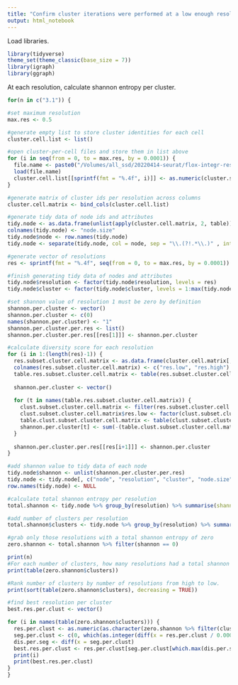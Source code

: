 ```yaml
---
title: "Confirm cluster iterations were performed at a low enough resolution"
output: html_notebook
---
```


Load libraries.
```r
library(tidyverse)
theme_set(theme_classic(base_size = 7))
library(igraph)
library(ggraph)
```

At each resolution, calculate shannon entropy per cluster.
```r

for(n in c("3.1")) {

#set maximum resolution
max.res <- 0.5

#generate empty list to store cluster identities for each cell
cluster.cell.list <- list()

#open cluster-per-cell files and store them in list above
for (i in seq(from = 0, to = max.res, by = 0.0001)) {
  file.name <- paste0("/Volumes/all_ssd/20220414-seurat/flox-integr-res-0.0120/flox-3-res-0.025/flox-", n, "-cluster-iters/cluster-per-cell-flox-", n, "-res-", sprintf(fmt = "%.4f", i), ".Robj")
  load(file.name)
  cluster.cell.list[[sprintf(fmt = "%.4f", i)]] <- as.numeric(cluster.subclust)
}

#generate matrix of cluster ids per resolution across columns
cluster.cell.matrix <- bind_cols(cluster.cell.list)

#generate tidy data of node ids and attributes
tidy.node <- as.data.frame(unlist(apply(cluster.cell.matrix, 2, table)))
colnames(tidy.node) <- "node.size"
tidy.node$node <- row.names(tidy.node)
tidy.node <- separate(tidy.node, col = node, sep = "\\.(?!.*\\.)" , into = c("resolution", "cluster"), remove = FALSE)

#generate vector of resolutions
res <- sprintf(fmt = "%.4f", seq(from = 0, to = max.res, by = 0.0001))

#finish generating tidy data of nodes and attributes
tidy.node$resolution <- factor(tidy.node$resolution, levels = res)
tidy.node$cluster <- factor(tidy.node$cluster, levels = 1:max(tidy.node$cluster))

#set shannon value of resolution 1 must be zero by definition
shannon.per.cluster <- vector()
shannon.per.cluster <- c(0)
names(shannon.per.cluster) <- "1"
shannon.per.cluster.per.res <- list()
shannon.per.cluster.per.res[[res[1]]] <- shannon.per.cluster

#calculate diversity score for each resolution
for (i in 1:(length(res)-1)) {
  res.subset.cluster.cell.matrix <- as.data.frame(cluster.cell.matrix[, c(i, i+1)])
  colnames(res.subset.cluster.cell.matrix) <- c("res.low", "res.high")
  table.res.subset.cluster.cell.matrix <- table(res.subset.cluster.cell.matrix[, "res.high"])
  
  shannon.per.cluster <- vector()
  
  for (t in names(table.res.subset.cluster.cell.matrix)) {
    clust.subset.cluster.cell.matrix <- filter(res.subset.cluster.cell.matrix,  res.high == t)
    clust.subset.cluster.cell.matrix$res.low <- factor(clust.subset.cluster.cell.matrix$res.low)
    table.clust.subset.cluster.cell.matrix <- table(clust.subset.cluster.cell.matrix$res.low)
    shannon.per.cluster[t] <- sum(-(table.clust.subset.cluster.cell.matrix/table.res.subset.cluster.cell.matrix[t])*log(table.clust.subset.cluster.cell.matrix/table.res.subset.cluster.cell.matrix[t]))
  }
  
  shannon.per.cluster.per.res[[res[i+1]]] <- shannon.per.cluster
}

#add shannon value to tidy data of each node
tidy.node$shannon <- unlist(shannon.per.cluster.per.res)
tidy.node <- tidy.node[, c("node", "resolution", "cluster", "node.size", "shannon")]
row.names(tidy.node) <- NULL

#calculate total shannon entropy per resolution
total.shannon <- tidy.node %>% group_by(resolution) %>% summarise(shannon = sum(shannon))

#add number of clusters per resolution
total.shannon$clusters <- tidy.node %>% group_by(resolution) %>% summarise(clusters = length(cluster)) %>% pull(clusters)

#grab only those resolutions with a total shannon entropy of zero
zero.shannon <- total.shannon %>% filter(shannon == 0)

print(n)
#For each number of clusters, how many resolutions had a total shannon entropy of zero?
print(table(zero.shannon$clusters))

#Rank number of clusters by number of resolutions from high to low.
print(sort(table(zero.shannon$clusters), decreasing = TRUE))

#find best resolution per cluster
best.res.per.clust <- vector()

for (i in names(table(zero.shannon$clusters))) {
  res.per.clust <- as.numeric(as.character(zero.shannon %>% filter(clusters == i) %>% pull(resolution)))
  seg.per.clust <- c(0, which(as.integer(diff(x = res.per.clust / 0.0001)) > 1), length(res.per.clust))
  dis.per.seg <- diff(x = seg.per.clust)
  best.res.per.clust <- res.per.clust[seg.per.clust[which.max(dis.per.seg) + 1]]
  print(i)
  print(best.res.per.clust)
}
}
```
